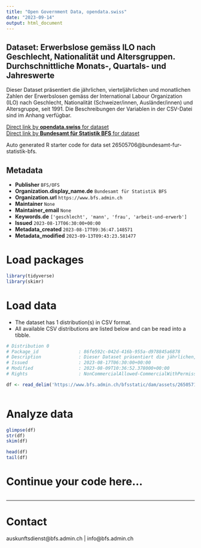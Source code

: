 ```yaml
---
title: "Open Government Data, opendata.swiss"
date: "2023-09-14"
output: html_document
---
```


## Dataset: Erwerbslose gemäss ILO nach Geschlecht, Nationalität und Altersgruppen. Durchschnittliche Monats-, Quartals- und Jahreswerte

Dieser Dataset präsentiert die jährlichen, vierteljährlichen und monatlichen Zahlen der Erwerbslosen gemäss der International Labour Organization (ILO) nach Geschlecht, Nationalität (Schweizer/innen, Ausländer/innen) und Altersgruppe, seit 1991. Die Beschreibungen der Variablen in der CSV-Datei sind im Anhang verfügbar.

[Direct link by **opendata.swiss** for dataset](https://opendata.swiss/de/dataset/erwerbslose-gemass-ilo-nach-geschlecht-nationalitat-und-altersgruppen-durchschnittliche-monats-1)<br>
[Direct link by **Bundesamt für Statistik BFS** for dataset](https://www.bfs.admin.ch/asset/de/ts-x-03.03.01.01)

Auto generated R starter code for data set 26505706@bundesamt-fur-statistik-bfs.

## Metadata

- **Publisher** `BFS/OFS`
- **Organization.display_name.de** `Bundesamt für Statistik BFS`
- **Organization.url** `https://www.bfs.admin.ch`
- **Maintainer** `None`
- **Maintainer_email** `None`
- **Keywords.de** `['geschlecht', 'mann', 'frau', 'arbeit-und-erwerb']`
- **Issued** `2023-08-17T06:30:00+00:00`
- **Metadata_created** `2023-08-17T09:36:47.148571`
- **Metadata_modified** `2023-09-13T09:43:23.581477`


# Load packages

```r

library(tidyverse)
library(skimr)

```

# Load data

-   The dataset has 1 distribution(s) in CSV format.
-   All available CSV distributions are listed below and can be read into a tibble.

```r

# Distribution 0
# Package_id               : 86fe592c-042d-416b-955a-d978845a6878
# Description              : Dieser Dataset präsentiert die jährlichen, vierteljährlichen und monatlichen Zahlen der Erwerbslosen gemäss der International Labour Organization (ILO) nach Geschlecht, Nationalität (Schweizer/innen, Ausländer/innen) und Altersgruppe, seit 1991. Die Beschreibungen der Variablen in der CSV-Datei sind im Anhang verfügbar.
# Issued                   : 2023-08-17T06:30:00+00:00
# Modified                 : 2023-08-09T10:36:52.378000+00:00
# Rights                   : NonCommercialAllowed-CommercialWithPermission-ReferenceRequired

df <- read_delim('https://www.bfs.admin.ch/bfsstatic/dam/assets/26505713/master')



```

# Analyze data

```r

glimpse(df)
str(df)
skim(df)

head(df)
tail(df)

```

# Continue your code here...

```r

```

------------------------------------------------------------------------

# Contact

auskunftsdienst@bfs.admin.ch | info@bfs.admin.ch
